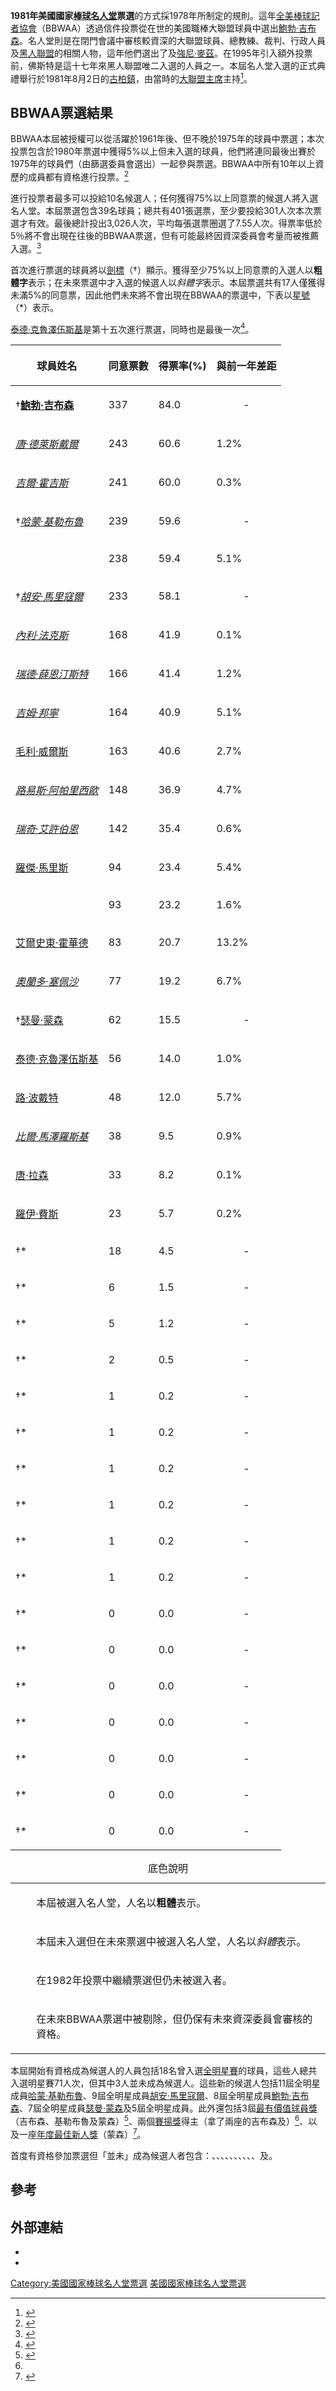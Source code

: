 {{infobox <!-- one-off usage here -->
| above          = <span style="color:white;"><small>1981年美國國家棒球名人堂票選</small></span>
| abovestyle     = background:#EC1C40;
| subheaderstyle = background:{{{hofcolor|#184071}}};
| subheader      = [[File:Empty_Star.svg|15px]] [[File:Empty_Star.svg|15px]] [[File:Empty_Star.svg|15px]]  <span style="color:white;">'''棒球名人堂'''</span>  [[File:Empty_Star.svg|15px]] [[File:Empty_Star.svg|15px]] [[File:Empty_Star.svg|15px]]
| image   = [[File:Bob_Gibson_1962.png|200px]]
| caption = 1981年[[全美棒球記者協會|BBWAA]]票選中入選的[[鮑勃·吉布森|鮑勃·吉布森]]
|label1= 新入選者
| data1 = 3人
|label2= 透過全美棒球記者協會票選
| data2 = 1人
|label3= 透過名人堂資深委員會推薦
| data3 = 2人
|label4= 總入選人數
| data4 = 176人
|label5= 入選日期
| data5 = 1981年8月2日
| data6 = {{align|center|[[:Category:美國國家棒球名人堂票選|棒球名人堂票選]]}}
| data7 = {{align|left|«{{le|1980年美國國家棒球名人堂票選|1980 Baseball Hall of Fame balloting|1980年}}}}{{align|right|{{le|1982年美國國家棒球名人堂票選|1982 Baseball Hall of Fame balloting|1982年}}»}}
}}
'''1981年美國國家[[棒球名人堂|棒球名人堂]]票選'''的方式採1978年所制定的規則。這年[[全美棒球記者協會|全美棒球記者協會]]（BBWAA）透過信件投票從在世的美國職棒大聯盟球員中選出[[鮑勃·吉布森|鮑勃·吉布森]]。名人堂{{le|資深委員會|Veterans Committee}}則是在閉門會議中審核較資深的大聯盟球員、總教練、裁判、行政人員及[[黑人聯盟|黑人聯盟]]的相關人物，這年他們選出了{{le|魯貝·佛斯特|Rube Foster}}及[[強尼·麥茲|強尼·麥茲]]。在1995年引入額外投票前，佛斯特是這十七年來黑人聯盟唯二入選的人員之一。本屆名人堂入選的正式典禮舉行於1981年8月2日的[[古柏鎮_(紐約州)|古柏鎮]]，由當時的[[美國職業棒球大聯盟主席|大聯盟主席]]{{le|鮑威·庫恩|Bowie Kuhn}}主持<ref>{{cite news |url=https://www.newspapers.com/clip/37008119/mize_gibson_enter_the_hall_and_they/ |title=Mize, Gibson enter the Hall, and they track in some mud |first=Steve |last=Daley |newspaper=[[Chicago_Tribune|Chicago Tribune]] |page=4-1 |date=1981-08-03 |accessdate=2019-10-10 |via=newspapers.com |archive-date=2019-10-10 |archive-url=https://web.archive.org/web/20191010221018/https://www.newspapers.com/clip/37008119/mize_gibson_enter_the_hall_and_they/ |dead-url=no }}</ref>。

==BBWAA票選結果==
BBWAA本屆被授權可以從活躍於1961年後、但不晚於1975年的球員中票選；本次投票包含於1980年票選中獲得5%以上但未入選的球員，他們將連同最後出賽於1975年的球員們（由篩選委員會選出）一起參與票選。BBWAA中所有10年以上資歷的成員都有資格進行投票。<ref>{{cite web |title=1981 Hall of Fame Voting |url=https://www.baseball-reference.com/awards/hof_1981.shtml |website=[[Baseball-Reference.com|Baseball-Reference.com]] |accessdate=2021-01-29 |archive-date=2020-10-31 |archive-url=https://web.archive.org/web/20201031062654/https://www.baseball-reference.com/awards/hof_1981.shtml |dead-url=no }}</ref>

進行投票者最多可以投給10名候選人；任何獲得75%以上同意票的候選人將入選名人堂。本屆票選包含39名球員；總共有401張選票，至少要投給301人次本次票選才有效。最後總計投出3,026人次，平均每張選票圈選了7.55人次。得票率低於5％將不會出現在往後的BBWAA票選，但有可能最終因資深委員會考量而被推薦入選。<ref>{{cite web |title=BBWAA Election Rules _ Baseball Hall of Fame |url=https://baseballhall.org/hall-of-famers/rules/bbwaa-rules-for-election |website=Baseball Hall of Fame |accessdate=2021-01-29 |archive-date=2021-01-29 |archive-url=https://web.archive.org/web/20210129044108/https://baseballhall.org/hall-of-famers/rules/bbwaa-rules-for-election |dead-url=no }}</ref>

首次進行票選的球員將以[[劍標|劍標]]（†）顯示。獲得至少75%以上同意票的入選人以'''粗體字'''表示；在未來票選中才入選的候選人以''斜體字''表示。本屆票選共有17人僅獲得未滿5%的同意票，因此他們未來將不會出現在BBWAA的票選中，下表以[[星號|星號]]（*）表示。

[[泰德·克魯澤伍斯基|泰德·克魯澤伍斯基]]是第十五次進行票選，同時也是最後一次<ref>{{cite web |title=Ted Kluszewski Baseball Stats by Baseball Almanac |url=https://www.baseball-almanac.com/players/player.php?p=kluszte01 |website=Baseball Almanac |accessdate=2021-01-29 |archive-date=2019-06-18 |archive-url=https://web.archive.org/web/20190618014743/http://www.baseball-almanac.com/players/player.php?p=kluszte01 |dead-url=no }}</ref>。

{{col-begin}}
{{col-break|width=50%}}
{| class="wikitable"
|-
! 球員姓名
! 同意票數
! 得票率(%)
! 與前一年差距
|-bgcolor="#ccffcc"
| †'''[[鮑勃·吉布森|鮑勃·吉布森]]'''
| 337
| 84.0
|align=center| -
|-bgcolor="#ccccff"
| ''[[唐·德萊斯戴爾|唐·德萊斯戴爾]]''
| 243
| 60.6
|align="left"|{{decrease}}{{0}} 1.2%
|-bgcolor="#ccccff"
| ''[[吉爾·霍吉斯|吉爾·霍吉斯]]''
| 241
| 60.0
|align="left"|{{increase}}{{0}} 0.3%
|-bgcolor="#ccccff"
| †''[[哈蒙·基勒布魯|哈蒙·基勒布魯]]''
| 239
| 59.6
|align=center| -
|-bgcolor="#ccccff"
| ''{{le|霍伊特·威爾罕|Hoyt Wilhelm}}''
| 238
| 59.4
|align="left"|{{increase}}{{0}} 5.1%
|-bgcolor="#ccccff"
| †''[[胡安·馬里寇爾|胡安·馬里寇爾]]''
| 233
| 58.1
|align=center| -
|-bgcolor="#ccccff"
| ''[[內利·法克斯|內利·法克斯]]''
| 168
| 41.9
|align="left"|{{increase}}{{0}} 0.1%
|-bgcolor="#ccccff"
| ''[[瑞德·薛恩汀斯特|瑞德·薛恩汀斯特]]''
| 166
| 41.4
|align="left"|{{decrease}}{{0}} 1.2%
|-bgcolor="#ccccff"
| ''[[吉姆·邦寧|吉姆·邦寧]]''
| 164
| 40.9
|align="left"|{{decrease}}{{0}} 5.1%
|-bgcolor="#ffffcc"
| [[毛利·威爾斯|毛利·威爾斯]]
| 163
| 40.6
|align="left"|{{increase}}{{0}} 2.7%
|-bgcolor="#ccccff"
| ''[[路易斯·阿帕里西歐|路易斯·阿帕里西歐]]''
| 148
| 36.9
|align="left"|{{increase}}{{0}} 4.7%
|-bgcolor="#ccccff"
| ''[[瑞奇·艾許伯恩|瑞奇·艾許伯恩]]''
| 142
| 35.4
|align="left"|{{increase}}{{0}} 0.6%
|-bgcolor="#ffffcc"
| [[羅傑·馬里斯|羅傑·馬里斯]]
| 94
| 23.4
|align="left"|{{decrease}}{{0}} 5.4%
|-bgcolor="#ffffcc"
| {{le|哈維·昆恩|Harvey Kuenn}}
| 93
| 23.2
|align="left"|{{increase}}{{0}} 1.6%
|-bgcolor="#ffffcc"
| [[艾爾史東·霍華德|艾爾史東·霍華德]]
| 83
| 20.7
|align="left"|{{increase}}{{0}} 13.2%
|-bgcolor="#ccccff"
| ''[[奧蘭多·塞佩沙|奧蘭多·塞佩沙]]''
| 77
| 19.2
|align="left"|{{increase}}{{0}} 6.7%
|-bgcolor="#ffffcc"
| †[[瑟曼·蒙森|瑟曼·蒙森]]
| 62
| 15.5
|align=center| -
|-bgcolor="#ffcccc"
| [[泰德·克魯澤伍斯基|泰德·克魯澤伍斯基]]
| 56
| 14.0
|align="left"|{{increase}}{{0}} 1.0%
|-bgcolor="#ffffcc"
| [[路·波戴特|路·波戴特]]
| 48
| 12.0
|align="left"|{{decrease}}{{0}} 5.7%
|-bgcolor="#ccccff"
| ''[[比爾·馬澤羅斯基|比爾·馬澤羅斯基]]''
| 38
| 9.5
|align="left"|{{increase}}{{0}} 0.9%
|-bgcolor="#ffffcc"
| [[唐·拉森|唐·拉森]]
| 33
| 8.2
|align="left"|{{increase}}{{0}} 0.1%
|-bgcolor="#ffffcc"
| [[羅伊·費斯|羅伊·費斯]]
| 23
| 5.7
|align="left"|{{increase}}{{0}} 0.2%
|-bgcolor="#ffffcc"
| †{{le|瓦達·賓森|Vada Pinson}}*
| 18
| 4.5
|align=center| -
|-bgcolor="#ffcccc"
| †{{le|吉姆·派瑞 (棒球選手)|Jim Perry (baseball)|吉姆·派瑞}}*
| 6
| 1.5
|align=center| -
|-bgcolor="#ffffcc"
| †{{le|戴夫·麥克奈利|Dave McNally}}*
| 5
| 1.2
|align=center| -
|-bgcolor="#ffffcc"
| †{{le|克勞德·歐斯汀|Claude Osteen}}*
| 2
| 0.5
|align=center| -
|-bgcolor="#ffcccc"
| †{{le|格倫·貝克特|Glenn Beckert}}*
| 1
| 0.2
|align=center| -
|-bgcolor="#ffffcc"
| †{{le|蓋茨·布朗|Gates Brown}}*
| 1
| 0.2
|align=center| -
|-bgcolor="#ffffcc"
| †{{le|里歐·卡登納斯|Leo Cárdenas}}*
| 1
| 0.2
|align=center| -
|-bgcolor="#ffffcc"
| †{{le|林迪·麥克丹尼爾|Lindy McDaniel}}*
| 1
| 0.2
|align=center| -
|-bgcolor="#ffffcc"
| †{{le|吉姆·諾思魯普|Jim Northrup (baseball)}}*
| 1
| 0.2
|align=center| -
|-bgcolor="#ffffcc"
| †{{le|桑尼·西伯特|Sonny Siebert}}*
| 1
| 0.2
|align=center| -
|-bgcolor="#ffcccc"
| †{{le|肯·貝瑞 (棒球選手)|Ken Berry (baseball)|肯·貝瑞}}*
| 0
| 0.0
|align=center| -
|-bgcolor="#ffcccc"
| †{{le|強尼·布里格斯 (棒球選手)|Johnny Briggs (baseball)|強尼·布里格斯}}*
| 0
| 0.0
|align=center| -
|-bgcolor="#ffcccc"
| †{{le|比爾·漢德斯|Bill Hands}}*
| 0
| 0.0
|align=center| -
|-bgcolor="#ffcccc"
| †{{le|鮑比·洛克 (棒球選手)|Bobby Locke (baseball)|鮑比·洛克}}*
| 0
| 0.0
|align=center| -
|-bgcolor="#ffcccc"
| †{{le|達蘭·麥克斯維爾|Dal Maxvill}}*
| 0
| 0.0
|align=center| -
|-bgcolor="#ffcccc"
| †{{le|迪克·麥考利夫|Dick McAuliffe}}*
| 0
| 0.0
|align=center| -
|-bgcolor="#ffcccc"
| †{{le|山姆·麥克道維爾|Sam McDowell}}*
| 0
| 0.0
|align=center| -
|}
{{col-break|width=50%}}
{| class="wikitable"
|+ 底色說明
|-
|bgcolor="#ccffcc"|    
|本屆被選入名人堂，人名以'''粗體'''表示。
|-
|bgcolor="#ccccff"|    
|本屆未入選但在未來票選中被選入名人堂，人名以''斜體''表示。
|-
|bgcolor="#ffffcc"|    
|在1982年投票中繼續票選但仍未被選入者。
|-
|bgcolor="#ffcccc"|    
|在未來BBWAA票選中被剔除，但仍保有未來資深委員會審核的資格。
|}
{{col-end}}

本屆開始有資格成為候選人的人員包括18名曾入選[[美國職棒大聯盟全明星賽|全明星賽]]的球員，這些人總共入選明星賽71人次，但其中3人並未成為候選人。這些新的候選人包括11屆全明星成員[[哈蒙·基勒布魯|哈蒙·基勒布魯]]、9屆全明星成員[[胡安·馬里寇爾|胡安·馬里寇爾]]、8屆全明星成員[[鮑勃·吉布森|鮑勃·吉布森]]、7屆全明星成員[[瑟曼·蒙森|瑟曼·蒙森]]及5屆全明星成員{{le|里歐·卡登納斯|Leo Cárdenas}}。此外還包括3屆[[美國職棒大聯盟最有價值球員獎|最有價值球員獎]]（吉布森、基勒布魯及蒙森）<ref name="BRmvpCy">{{cite web|url=https://www.baseball-reference.com/awards/mvp_cya.shtml|title=MLB Most Valuable Player MVP Awards & Cy Young Awards Winners - Baseball-Reference.com|website=Baseball-Reference.com|accessdate=2018-09-22|archive-date=2010-01-09|archive-url=https://web.archive.org/web/20100109123655/http://www.baseball-reference.com/awards/mvp_cya.shtml|dead-url=no}}</ref>、兩個[[賽揚獎|賽揚獎]]得主（拿了兩座的吉布森及{{le|吉姆·派瑞 (棒球選手)|Jim Perry (baseball)|吉姆·派瑞}}）<ref name="BRmvpCy" />、以及一座[[美國職棒大聯盟年度最佳新人獎|年度最佳新人獎]]（蒙森）<ref>{{cite web |title=Thurman Munson Statistics and History |url=https://www.baseball-reference.com/players/m/munsoth01.shtml |work=[[Baseball-Reference.com|Baseball-Reference.com]] |access-date=2009-09-13 |dead-url=no |archive-url=https://web.archive.org/web/20090628090518/http://www.baseball-reference.com/players/m/munsoth01.shtml |archive-date=2009-06-28 }}</ref>。

首度有資格參加票選但「並未」成為候選人者包含：{{le|艾德·布林克曼|Ed Brinkman}}、{{le|丹尼·卡特|Danny Cater}}、{{le|湯姆·伊根|Tom Egan}}、{{le|鮑伯·洛克|Bob Locker}}、{{le|湯米·麥克勞|Tommy McCraw}}、{{le|吉姆·梅里特|Jim Merritt}}、{{le|傑納·邁克爾|Gene Michael}}、{{le|奧蘭多·佩納|Orlando Peña}}、{{le|保羅·波波維奇|Paul Popovich}}、{{le|埃迪·瓦特|Eddie Watt}}、{{le|華特·威廉斯 (棒球選手)|Walt Williams (baseball)|華特·威廉斯}}及{{le|克萊德·萊特|Clyde Wright}}。

==參考==
{{reflist}}

==外部連結==
*{{cite web |title=1981 Election |url=https://web.archive.org/web/20120609134634/http://baseballhall.org/hall-famers/bbwaa-voting/year?year=1981 |website=www.baseballhalloffame.org |accessdate=2021-01-29}}
*{{cite web |title=1981 Hall of Fame Voting |url=https://www.baseball-reference.com/awards/hof_1981.shtml |website=[[Baseball-Reference.com|Baseball-Reference.com]] |accessdate=2021-01-29 |archive-date=2020-10-31 |archive-url=https://web.archive.org/web/20201031062654/https://www.baseball-reference.com/awards/hof_1981.shtml |dead-url=no }}

{{美國國家棒球名人堂票選}}

[[Category:美國國家棒球名人堂票選|Category:美國國家棒球名人堂票選]]
[[Category:1981年棒球|美國國家棒球名人堂票選]]